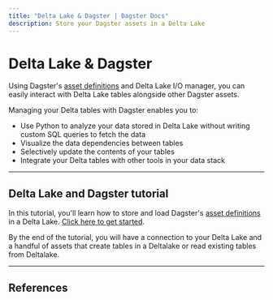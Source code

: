 ```yaml
---
title: "Delta Lake & Dagster | Dagster Docs"
description: Store your Dagster assets in a Delta Lake
---
```


# Delta Lake & Dagster

Using Dagster's [asset definitions](/concepts/assets/software-defined-assets) and Delta Lake I/O manager, you can easily interact with Delta Lake tables alongside other Dagster assets.

Managing your Delta tables with Dagster enables you to:

- Use Python to analyze your data stored in Delta Lake without writing custom SQL queries to fetch the data
- Visualize the data dependencies between tables
- Selectively update the contents of your tables
- Integrate your Delta tables with other tools in your data stack

---

## Delta Lake and Dagster tutorial

In this tutorial, you'll learn how to store and load Dagster's [asset definitions](/concepts/assets/software-defined-assets) in a Delta Lake. [Click here to get started](/integrations/deltalake/using-deltalake-with-dagster).

By the end of the tutorial, you will have a connection to your Delta Lake and a handful of assets that create tables in a Deltalake or read existing tables from Deltalake.

---

## References

<ArticleList>
  <ArticleListItem
    title="Additional Delta Lake features"
    href="/integrations/deltalake/reference"
  ></ArticleListItem>
  <ArticleListItem
    title="Deltalake API reference"
    href="/\_apidocs/libraries/dagster-deltalake"
  ></ArticleListItem>
</ArticleList>
